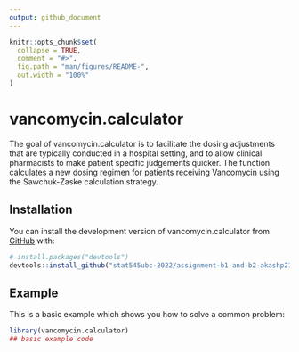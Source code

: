 ```yaml
---
output: github_document
---
```


<!-- README.md is generated from README.Rmd. Please edit that file -->

```r
knitr::opts_chunk$set(
  collapse = TRUE,
  comment = "#>",
  fig.path = "man/figures/README-",
  out.width = "100%"
)
```

# vancomycin.calculator

<!-- badges: start -->
<!-- badges: end -->

The goal of vancomycin.calculator is to facilitate the dosing adjustments that are typically conducted in a hospital setting, and to allow clinical pharmacists to make patient specific judgements quicker. The function calculates a new dosing regimen for patients receiving Vancomycin using the Sawchuk-Zaske calculation strategy.

## Installation

You can install the development version of vancomycin.calculator from [GitHub](https://github.com/) with:

``` r
# install.packages("devtools")
devtools::install_github("stat545ubc-2022/assignment-b1-and-b2-akashp21/vancomycin.calculator")
```

## Example

This is a basic example which shows you how to solve a common problem:

```r
library(vancomycin.calculator)
## basic example code
```


